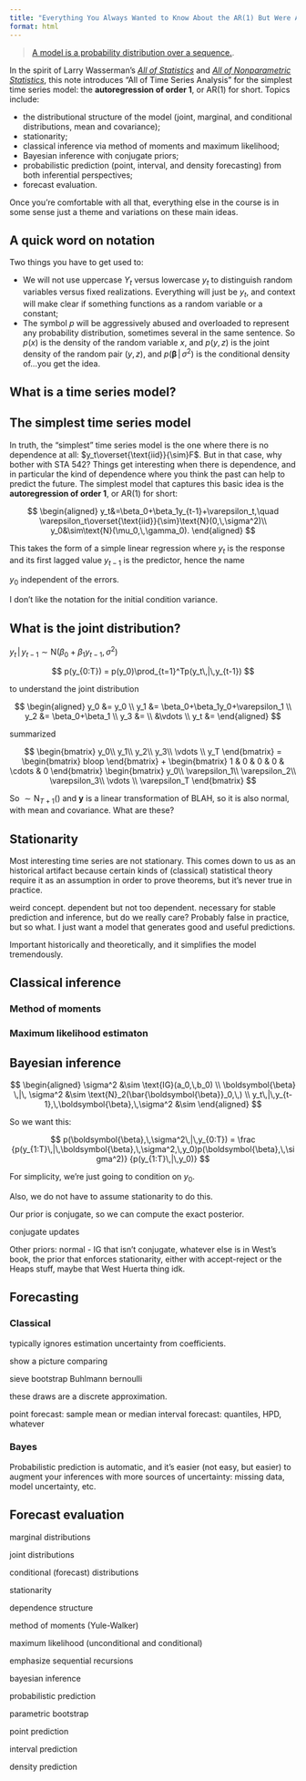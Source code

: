 ```yaml
---
title: "Everything You Always Wanted to Know About the AR(1) But Were Afraid to Ask"
format: html
---
```


> [A model is a probability distribution over a sequence.](https://youtu.be/nNyo7zpu-Ec?si=3Qg5anbJxVdkTNlP&t=275).

In the spirit of Larry Wasserman's [*All of Statistics*](https://doi.org/10.1007/978-0-387-21736-9) and [*All of Nonparametric Statistics*](https://doi.org/10.1007/0-387-30623-4), this note introduces "All of Time Series Analysis" for the simplest time series model: the **autoregression of order 1**, or AR(1) for short. Topics include:

- the distributional structure of the model (joint, marginal, and conditional distributions, mean and covariance);
- stationarity;
- classical inference via method of moments and maximum likelihood;
- Bayesian inference with conjugate priors;
- probabilistic prediction (point, interval, and density forecasting) from both inferential perspectives;
- forecast evaluation.

Once you're comfortable with all that, everything else in the course is in some sense just a theme and variations on these main ideas.

::: callout-note
## A quick word on notation
Two things you have to get used to:

- We will not use uppercase $Y_t$ versus lowercase $y_t$ to distinguish random variables versus fixed realizations. Everything will just be $y_t$, and context will make clear if something functions as a random variable or a constant;
- The symbol $p$ will be aggressively abused and overloaded to represent any probability distribution, sometimes several in the same sentence. So $p(x)$ is the density of the random variable $x$, and $p(y,\,z)$ is the joint density of the random pair $(y,\,z)$, and $p(\boldsymbol{\beta}\,|\,\sigma^2)$ is the conditional density of...you get the idea.
:::

## What is a time series model?

## The simplest time series model

In truth, the "simplest" time series model is the one where there is no dependence at all: $y_t\overset{\text{iid}}{\sim}F$. But in that case, why bother with STA 542? Things get interesting when there is dependence, and in particular the kind of dependence where you think the past can help to predict the future. The simplest model that captures this basic idea is the **autoregression of order 1**, or AR(1) for short: 

$$
\begin{aligned}
y_t&=\beta_0+\beta_1y_{t-1}+\varepsilon_t,\quad \varepsilon_t\overset{\text{iid}}{\sim}\text{N}(0,\,\sigma^2)\\
y_0&\sim\text{N}(\mu_0,\,\gamma_0).
\end{aligned}
$$

This takes the form of a simple linear regression where $y_t$ is the response and its first lagged value $y_{t-1}$ is the predictor, hence the name 

$y_0$ independent of the errors. 

I don't like the notation for the initial condition variance.

## What is the joint distribution?

$y_t\,|\,y_{t-1}\sim\text{N}(\beta_0+\beta_1y_{t-1},\,\sigma^2)$

$$
p(y_{0:T}) = p(y_0)\prod_{t=1}^Tp(y_t\,|\,y_{t-1})
$$

to understand the joint distribution

$$
\begin{aligned}
y_0
&=
y_0
\\
y_1
&=
\beta_0+\beta_1y_0+\varepsilon_1
\\
y_2
&=
\beta_0+\beta_1
\\
y_3
&=
\\
&\vdots
\\
y_t
&=
\end{aligned}
$$

summarized

$$
\begin{bmatrix}
y_0\\
y_1\\
y_2\\
y_3\\
\vdots \\
y_T
\end{bmatrix}
=
\begin{bmatrix}
bloop
\end{bmatrix}
+
\begin{bmatrix}
1 & 0 & 0 & 0 & \cdots & 0
\end{bmatrix}
\begin{bmatrix}
y_0\\
\varepsilon_1\\
\varepsilon_2\\
\varepsilon_3\\
\vdots \\
\varepsilon_T
\end{bmatrix}
$$

So $\sim\text{N}_{T+1}()$ and $\mathbf{y}$ is a linear transformation of BLAH, so it is also normal, with mean and covariance. What are these?

## Stationarity

Most interesting time series are not stationary. This comes down to us as an historical artifact because certain kinds of (classical) statistical theory require it as an assumption in order to prove theorems, but it's never true in practice.

weird concept. dependent but not too dependent. necessary for stable prediction and inference, but do we really care? Probably false in practice, but so what. I just want a model that generates good and useful predictions. 

Important historically and theoretically, and it simplifies the model tremendously.

## Classical inference

### Method of moments

### Maximum likelihood estimaton

## Bayesian inference

$$
\begin{aligned}
\sigma^2
&\sim
\text{IG}(a_0,\,b_0)
\\
\boldsymbol{\beta}
\,|\,
\sigma^2
&\sim 
\text{N}_2(\bar{\boldsymbol{\beta}}_0,\,)
\\
y_t\,|\,y_{t-1},\,\boldsymbol{\beta},\,\sigma^2
&\sim
\end{aligned}
$$

So we want this:

$$
p(\boldsymbol{\beta},\,\sigma^2\,|\,y_{0:T})
=
\frac
{p(y_{1:T}\,|\,\boldsymbol{\beta},\,\sigma^2,\,y_0)p(\boldsymbol{\beta},\,\sigma^2)}
{p(y_{1:T}\,|\,y_0)}
$$

For simplicity, we're just going to condition on $y_0$. 

Also, we do not have to assume stationarity to do this.

Our prior is conjugate, so we can compute the exact posterior.

::: callout-tip 
conjugate updates
:::

Other priors: normal - IG that isn't conjugate, whatever else is in West's book, the prior that enforces stationarity, either with accept-reject or the Heaps stuff, maybe that West Huerta thing idk.

## Forecasting

### Classical

typically ignores estimation uncertainty from coefficients. 

show a picture comparing

::: callout-tip 
sieve bootstrap Buhlmann bernoulli
:::

these draws are a discrete approximation. 

point forecast: sample mean or median
interval forecast: quantiles, HPD, whatever


### Bayes

Probabilistic prediction is automatic, and it's easier (not easy, but easier) to augment your inferences with more sources of uncertainty: missing data, model uncertainty, etc. 

## Forecast evaluation

marginal distributions

joint distributions 

conditional (forecast) distributions

stationarity

dependence structure

method of moments (Yule-Walker)

maximum likelihood (unconditional and conditional)

emphasize sequential recursions 

bayesian inference 

probabilistic prediction 

parametric bootstrap 

point prediction 

interval prediction 

density prediction

